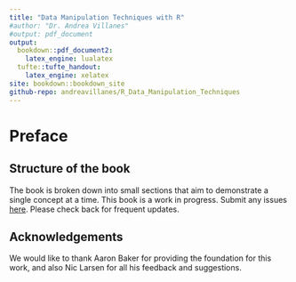```yaml
--- 
title: "Data Manipulation Techniques with R"
#author: "Dr. Andrea Villanes"
#output: pdf_document
output:
  bookdown::pdf_document2:
    latex_engine: lualatex
  tufte::tufte_handout:
    latex_engine: xelatex
site: bookdown::bookdown_site
github-repo: andreavillanes/R_Data_Manipulation_Techniques
---
```


# Preface {.unnumbered}

## Structure of the book {-}

The book is broken down into small sections that aim to demonstrate a single concept at a time. This book is a work in progress. Submit any issues  [here](https://github.com/andreavillanes/R_Data_Manipulation_Techniques/issues). Please check back for frequent updates. 

## Acknowledgements {-}

We would like to thank Aaron Baker for providing the foundation for this work, and also Nic Larsen for all his feedback and suggestions.

